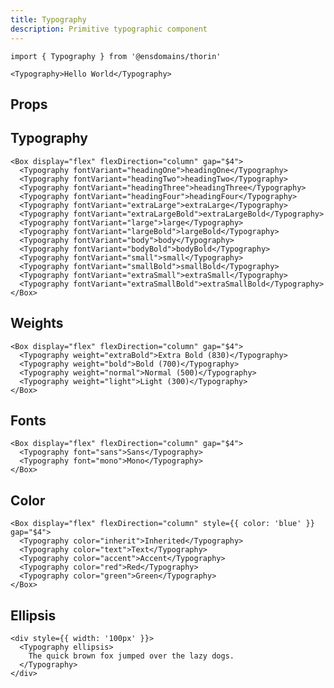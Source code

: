 ```yaml
---
title: Typography
description: Primitive typographic component
---
```


```tsx
import { Typography } from '@ensdomains/thorin'
```

```tsx expand=true live=true
<Typography>Hello World</Typography>
```

## Props

<PropsTable sourceLink={sourceLink} types={types} />

## Typography

```tsx live=true
<Box display="flex" flexDirection="column" gap="$4">
  <Typography fontVariant="headingOne">headingOne</Typography>
  <Typography fontVariant="headingTwo">headingTwo</Typography>
  <Typography fontVariant="headingThree">headingThree</Typography>
  <Typography fontVariant="headingFour">headingFour</Typography>
  <Typography fontVariant="extraLarge">extraLarge</Typography>
  <Typography fontVariant="extraLargeBold">extraLargeBold</Typography>
  <Typography fontVariant="large">large</Typography>
  <Typography fontVariant="largeBold">largeBold</Typography>
  <Typography fontVariant="body">body</Typography>
  <Typography fontVariant="bodyBold">bodyBold</Typography>
  <Typography fontVariant="small">small</Typography>
  <Typography fontVariant="smallBold">smallBold</Typography>
  <Typography fontVariant="extraSmall">extraSmall</Typography>
  <Typography fontVariant="extraSmallBold">extraSmallBold</Typography>
</Box>
```

## Weights

```tsx live=true
<Box display="flex" flexDirection="column" gap="$4">
  <Typography weight="extraBold">Extra Bold (830)</Typography>
  <Typography weight="bold">Bold (700)</Typography>
  <Typography weight="normal">Normal (500)</Typography>
  <Typography weight="light">Light (300)</Typography>
</Box>
```

## Fonts

```tsx live=true
<Box display="flex" flexDirection="column" gap="$4">
  <Typography font="sans">Sans</Typography>
  <Typography font="mono">Mono</Typography>
</Box>
```

## Color

```tsx live=true
<Box display="flex" flexDirection="column" style={{ color: 'blue' }} gap="$4">
  <Typography color="inherit">Inherited</Typography>
  <Typography color="text">Text</Typography>
  <Typography color="accent">Accent</Typography>
  <Typography color="red">Red</Typography>
  <Typography color="green">Green</Typography>
</Box>
```

## Ellipsis

```tsx live=true
<div style={{ width: '100px' }}>
  <Typography ellipsis>
    The quick brown fox jumped over the lazy dogs.
  </Typography>
</div>
```
